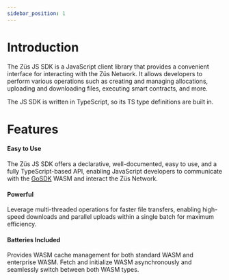 ```yaml
---
sidebar_position: 1
---
```


# Introduction

The Züs JS SDK is a JavaScript client library that provides a convenient interface for interacting with the Züs Network. It allows developers to perform various operations such as creating and managing allocations, uploading and downloading files, executing smart contracts, and more.

The JS SDK is written in TypeScript, so its TS type definitions are built in.

# Features

#### Easy to Use

The Züs JS SDK offers a declarative, well-documented, easy to use, and a fully TypeScript-based API, enabling JavaScript developers to communicate with the [GoSDK](https://github.com/0chain/gosdk) WASM and interact the Züs Network.

#### Powerful

Leverage multi-threaded operations for faster file transfers, enabling high-speed downloads and parallel uploads within a single batch for maximum efficiency.

#### Batteries Included

Provides WASM cache management for both standard WASM and enterprise WASM. Fetch and initialize WASM asynchronously and seamlessly switch between both WASM types.
